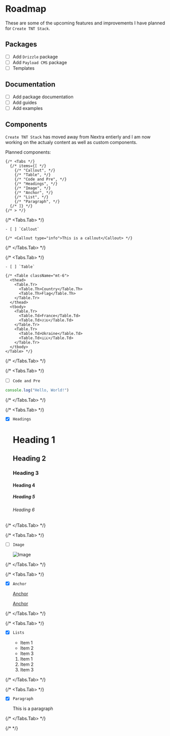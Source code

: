# Roadmap

These are some of the upcoming features and improvements I have planned for
`Create TNT Stack`.

## Packages

- [ ] Add `Drizzle` package
- [ ] Add `Payload CMS` package
- [ ] Templates

## Documentation

- [ ] Add package documentation
- [ ] Add guides
- [ ] Add examples

## Components

`Create TNT Stack` has moved away from Nextra entierly and I am now working on
the actualy content as well as custom components.

Planned components:

    {/* <Tabs */}
      {/* items={[ */}
        {/* "Callout", */}
        {/* "Table", */}
        {/* "Code and Pre", */}
        {/* "Headings", */}
        {/* "Image", */}
        {/* "Anchor", */}
        {/* "List", */}
        {/* "Paragraph", */}
      {/* ]} */}
    {/* > */}

{/* <Tabs.Tab> */}

    - [ ] `Callout`

    {/* <Callout type="info">This is a callout</Callout> */}

{/* </Tabs.Tab> */}

{/* <Tabs.Tab> */}

    - [ ] `Table`

    {/* <Table className="mt-6">
      <thead>
        <Table.Tr>
          <Table.Th>Country</Table.Th>
          <Table.Th>Flag</Table.Th>
        </Table.Tr>
      </thead>
      <tbody>
        <Table.Tr>
          <Table.Td>France</Table.Td>
          <Table.Td>🇫🇷</Table.Td>
        </Table.Tr>
        <Table.Tr>
          <Table.Td>Ukraine</Table.Td>
          <Table.Td>🇺🇦</Table.Td>
        </Table.Tr>
      </tbody>
    </Table> */}

{/* </Tabs.Tab> */}

{/* <Tabs.Tab> */}

- [ ] `Code and Pre`

```js
console.log("Hello, World!")
```

{/* </Tabs.Tab> */}

{/* <Tabs.Tab> */}

- [x] `Headings`

  # Heading 1

  ## Heading 2

  ### Heading 3

  #### Heading 4

  ##### Heading 5

  ###### Heading 6

{/* </Tabs.Tab> */}

{/* <Tabs.Tab> */}

- [ ] `Image`

  ![Image](https://placehold.co/300x300)

{/* </Tabs.Tab> */}

{/* <Tabs.Tab> */}

- [x] `Anchor`

  [Anchor](/docs/introduction)

  [Anchor](https://example.com)

{/* </Tabs.Tab> */}

{/* <Tabs.Tab> */}

- [x] `Lists`

  - Item 1
  - Item 2
  - Item 3

  1. Item 1
  2. Item 2
  3. Item 3

{/* </Tabs.Tab> */}

{/* <Tabs.Tab> */}

- [x] `Paragraph`

  This is a paragraph

{/* </Tabs.Tab> */}

{/* </Tabs> */}
